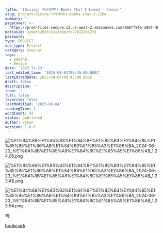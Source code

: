 ```yaml
---
title: '[Giving] 자유세미나 Books That I Liked - Canvar'
slug: project-Giving-자유세미나-Books-That-I-Like
summary: ''
pageCover: >-
  https://prod-files-secure.s3.us-west-2.amazonaws.com/056ff9f5-a9ef-486f-8acb-9eef51d06a2d/b68d6922-2779-41a7-9aea-258337af3497/%E1%84%89%E1%85%B3%E1%84%8F%E1%85%B3%E1%84%85%E1%85%B5%E1%86%AB%E1%84%89%E1%85%A3%E1%86%BA_2024-06-23_%E1%84%8B%E1%85%A9%E1%84%8C%E1%85%A5%E1%86%AB_1.20.32.png?X-Amz-Algorithm=AWS4-HMAC-SHA256&X-Amz-Content-Sha256=UNSIGNED-PAYLOAD&X-Amz-Credential=ASIAZI2LB4664EEHIXK2%2F20250804%2Fus-west-2%2Fs3%2Faws4_request&X-Amz-Date=20250804T084627Z&X-Amz-Expires=3600&X-Amz-Security-Token=IQoJb3JpZ2luX2VjEAgaCXVzLXdlc3QtMiJGMEQCIFQTlCvOiS4R7MybLj1AJtx3bOl4bLgkU4%2BkcauplXrJAiAPEB14ukT24XC3NhT9u1SOAAQkHVTTGwox6sipXYx2hyr%2FAwhBEAAaDDYzNzQyMzE4MzgwNSIM8cEWnAJddfs0h4cyKtwDysgPkyk89YIjYs84pAbJ%2FZ6GCWbxeY4cyipifDi1Ux7H6hvx6VjLb%2Bd8ABRCSlAYOCDD88ZjRK5drFj4fkM7oEWpwqlHBviSrRSsniooNAOd0L8f6Ia8bxFV3cNjPT%2FHBb5bU%2BvUGu9P847zPcTKRo%2FB3HuUW%2F6yKwKCxKGG0ICJcsYdNt%2BHhXZFqFkKIlH%2BNTMPhiXNYIYxuBMbdAkxS9Ycbv4UEiHPB5%2BBSwz1oi4EwE5lvxrMkQFnHzggBSmbj0WRC2k0xKKoaJOQLS1QkTErHgj5nkjyvoar4AYs4%2FMKq%2FUl7w%2BaCOxRdqqRQV7TWsCHe15UitYNwVHCuMqe%2FenxEUD5q03PaH56AdO4IZmd%2Fmbl0wqucjxrGCSYBEyIDYJEY7H4iU3aZM9J3Bk2go%2Fb%2F24WDawm0eXwCHIPahdlD%2Bxy60yPoljs1QNRKVIHqp8IMqHZbJeN39%2FzPO4Kb2oGfvIiuGTnHSpOlv4YciTNzyp9%2BuX9U9%2F7%2FfpOuaE%2FhzutACqzePaJjRAY%2BGA1BQVx3zlmCEVr2EJrbDnV0lGSInfglbg78wC0%2B1RcsTJE0hK0%2B5L7RCmLRcdQKG0LBMGYtNlJeCwhJ4xtlQ4sq8Z2mWP%2F6BS3meuUIwQwysPBxAY6pgF2YmzuFMW5ecuIBKVCKcKeaOJyp4pLKFIgalqz92LFdFKe4nyYUAhpNNUyuq2XGPO3jU%2Br9erfr8vbTb8VyzPPxe11oPx5%2FvEnTPOmpUIvd0D10Z2yE7GPsmE8zXS%2FKFk5i69PxIGsZ2A%2FcIUd%2FVjgq55WFvE6uMXv1koWDCnKdAAUVtykTOeYomfEBCypOMFrjjg29BbvDlnZTJ0WKOtV9OVkAAzH&X-Amz-Signature=7661d2d8bc004f193c8f5c4c3ec3be1f93c406a3913621869a75311b5286618c&X-Amz-SignedHeaders=host&x-amz-checksum-mode=ENABLED&x-id=GetObject
notionId: 2a9af520dcc1413a8e3fc77612391278
password: ''
type: PROJECT
sub_type: Project
category: Seminar
tags:
  - semina
  - Design
date: '2022-11-23'
last_edited_time: '2025-08-04T08:45:00.000Z'
lastEditedDate: 2025-08-04T08:45:00.000Z
draft: false
description: ''
icon: ''
full: false
favorite: false
lastModified: '2025-08-04'
readingTime: 1
wordCount: 42
status: published
author: ryoon
version: 1.0.0
---
```


![%E1%84%89%E1%85%B3%E1%84%8F%E1%85%B3%E1%84%85%E1%85%B5%E1%86%AB%E1%84%89%E1%85%A3%E1%86%BA_2024-06-23_%E1%84%8B%E1%85%A9%E1%84%8C%E1%85%A5%E1%86%AB_1.24.05.png](https://prod-files-secure.s3.us-west-2.amazonaws.com/056ff9f5-a9ef-486f-8acb-9eef51d06a2d/ce83ceb9-40a5-4af7-b5b0-69e60de9abc5/%E1%84%89%E1%85%B3%E1%84%8F%E1%85%B3%E1%84%85%E1%85%B5%E1%86%AB%E1%84%89%E1%85%A3%E1%86%BA_2024-06-23_%E1%84%8B%E1%85%A9%E1%84%8C%E1%85%A5%E1%86%AB_1.24.05.png?X-Amz-Algorithm=AWS4-HMAC-SHA256&X-Amz-Content-Sha256=UNSIGNED-PAYLOAD&X-Amz-Credential=ASIAZI2LB466SJIRNBAS%2F20250804%2Fus-west-2%2Fs3%2Faws4_request&X-Amz-Date=20250804T084803Z&X-Amz-Expires=3600&X-Amz-Security-Token=IQoJb3JpZ2luX2VjEAkaCXVzLXdlc3QtMiJHMEUCIBpyASeZdqu0wjXpuPuWxZC6OM5z%2FLE7M58KpBii1%2BIdAiEA6ssXy%2FaaQ4U4L9yuGYTYLFMTFypUKe2RsRJP1oEW2mkq%2FwMIQhAAGgw2Mzc0MjMxODM4MDUiDLzk1yUbKpynRZadASrcAy%2F0jb19mesq3ddVsju2Z9CW2nTAqkrqjapKRVVR1HONGJAHLunDSTx0pTFLRkIMioztrA0MV5DZU8Mp6%2BX%2FeM2iXSq8v2nIN28q3nuL%2BJN1BulLZTl0%2Bxajm%2B9dL7GXxZIIQQRayn20GfH32Sa6NSCL5hatKk2n%2Balbyps9tOnLrRIJ2CDnWdQSLt0dOZsM7XffMAO6d%2B4A1oicVRoxNG3h5ylKu3vynUR76nZTCiou1GER72mYTPxUjVwVFhafcYm5yuIjwsilQLyMuWgGKQX3OTeA5AjERN19p2MNZtJUkQ0WzPxJldsRUUJcLkOfAhxJmpExj1JCguSXDvCz6QDrFNt6x%2B1tVV7vuVVXmSpHvU9trzE601%2FORy17aazt6HwJO6ul3vuz%2FeHl%2BVxB%2BXGUd%2FEzP9I3UYP%2FOlvjq2nB3y4JyHCeITon7Y909xWr%2BEY7EcBJqV9zzND%2BfP3HRRAmS5YjoquX6mtgMnAr9UdW%2B1HjoB5hyFwkI0tOcY8az2ySnCzLS%2B%2F42Ouv69AWyD4YwBNa%2B%2BJiYDGJ0a%2BTSqnXnpdhsEGEnTR7qA9%2FnSE8t1zVd3lrZ2wT72frD0Hj81QCk32HzmCJiiT8cTxwoNvjiHCyWehpxVlGpnCCMJzmwcQGOqUBQh8ssNABnDSo6yVHeqaotPBtqX%2BaZm6ZmMdhzlChFn4LsMUE%2BGUd1m%2BUSG5VNDvKGnPMYNPqmzc03k0vFeS5JbqhNbdRi9OEGPMFYxsG%2F%2BPkVQaoWho4Z2FWg0soIJY3RK2d2RgRjJGFtiAB0PAFWz22GIMk%2BNd0r43HENiBCbfzq2GNbub7EIhK1hpuDDYJ93ien6msNq3T1LRttakDHvWlnFoA&X-Amz-Signature=e561ef533b826896785b0e359e01696a92dabc05b52c904bfdaba17d04d24519&X-Amz-SignedHeaders=host&x-amz-checksum-mode=ENABLED&x-id=GetObject)


![%E1%84%89%E1%85%B3%E1%84%8F%E1%85%B3%E1%84%85%E1%85%B5%E1%86%AB%E1%84%89%E1%85%A3%E1%86%BA_2024-06-23_%E1%84%8B%E1%85%A9%E1%84%8C%E1%85%A5%E1%86%AB_1.23.46.png](https://prod-files-secure.s3.us-west-2.amazonaws.com/056ff9f5-a9ef-486f-8acb-9eef51d06a2d/f1dd1829-0027-43a0-aaf8-158419cdf1e6/%E1%84%89%E1%85%B3%E1%84%8F%E1%85%B3%E1%84%85%E1%85%B5%E1%86%AB%E1%84%89%E1%85%A3%E1%86%BA_2024-06-23_%E1%84%8B%E1%85%A9%E1%84%8C%E1%85%A5%E1%86%AB_1.23.46.png?X-Amz-Algorithm=AWS4-HMAC-SHA256&X-Amz-Content-Sha256=UNSIGNED-PAYLOAD&X-Amz-Credential=ASIAZI2LB466SJIRNBAS%2F20250804%2Fus-west-2%2Fs3%2Faws4_request&X-Amz-Date=20250804T084803Z&X-Amz-Expires=3600&X-Amz-Security-Token=IQoJb3JpZ2luX2VjEAkaCXVzLXdlc3QtMiJHMEUCIBpyASeZdqu0wjXpuPuWxZC6OM5z%2FLE7M58KpBii1%2BIdAiEA6ssXy%2FaaQ4U4L9yuGYTYLFMTFypUKe2RsRJP1oEW2mkq%2FwMIQhAAGgw2Mzc0MjMxODM4MDUiDLzk1yUbKpynRZadASrcAy%2F0jb19mesq3ddVsju2Z9CW2nTAqkrqjapKRVVR1HONGJAHLunDSTx0pTFLRkIMioztrA0MV5DZU8Mp6%2BX%2FeM2iXSq8v2nIN28q3nuL%2BJN1BulLZTl0%2Bxajm%2B9dL7GXxZIIQQRayn20GfH32Sa6NSCL5hatKk2n%2Balbyps9tOnLrRIJ2CDnWdQSLt0dOZsM7XffMAO6d%2B4A1oicVRoxNG3h5ylKu3vynUR76nZTCiou1GER72mYTPxUjVwVFhafcYm5yuIjwsilQLyMuWgGKQX3OTeA5AjERN19p2MNZtJUkQ0WzPxJldsRUUJcLkOfAhxJmpExj1JCguSXDvCz6QDrFNt6x%2B1tVV7vuVVXmSpHvU9trzE601%2FORy17aazt6HwJO6ul3vuz%2FeHl%2BVxB%2BXGUd%2FEzP9I3UYP%2FOlvjq2nB3y4JyHCeITon7Y909xWr%2BEY7EcBJqV9zzND%2BfP3HRRAmS5YjoquX6mtgMnAr9UdW%2B1HjoB5hyFwkI0tOcY8az2ySnCzLS%2B%2F42Ouv69AWyD4YwBNa%2B%2BJiYDGJ0a%2BTSqnXnpdhsEGEnTR7qA9%2FnSE8t1zVd3lrZ2wT72frD0Hj81QCk32HzmCJiiT8cTxwoNvjiHCyWehpxVlGpnCCMJzmwcQGOqUBQh8ssNABnDSo6yVHeqaotPBtqX%2BaZm6ZmMdhzlChFn4LsMUE%2BGUd1m%2BUSG5VNDvKGnPMYNPqmzc03k0vFeS5JbqhNbdRi9OEGPMFYxsG%2F%2BPkVQaoWho4Z2FWg0soIJY3RK2d2RgRjJGFtiAB0PAFWz22GIMk%2BNd0r43HENiBCbfzq2GNbub7EIhK1hpuDDYJ93ien6msNq3T1LRttakDHvWlnFoA&X-Amz-Signature=09f67696486002c4ada2e54efac295e9ab1ddffe9739ad12ea70ce5df1097b68&X-Amz-SignedHeaders=host&x-amz-checksum-mode=ENABLED&x-id=GetObject)


![%E1%84%89%E1%85%B3%E1%84%8F%E1%85%B3%E1%84%85%E1%85%B5%E1%86%AB%E1%84%89%E1%85%A3%E1%86%BA_2024-06-23_%E1%84%8B%E1%85%A9%E1%84%8C%E1%85%A5%E1%86%AB_1.23.54.png](https://prod-files-secure.s3.us-west-2.amazonaws.com/056ff9f5-a9ef-486f-8acb-9eef51d06a2d/0a8e9606-dc70-4ddc-8968-5fa991a67820/%E1%84%89%E1%85%B3%E1%84%8F%E1%85%B3%E1%84%85%E1%85%B5%E1%86%AB%E1%84%89%E1%85%A3%E1%86%BA_2024-06-23_%E1%84%8B%E1%85%A9%E1%84%8C%E1%85%A5%E1%86%AB_1.23.54.png?X-Amz-Algorithm=AWS4-HMAC-SHA256&X-Amz-Content-Sha256=UNSIGNED-PAYLOAD&X-Amz-Credential=ASIAZI2LB466SJIRNBAS%2F20250804%2Fus-west-2%2Fs3%2Faws4_request&X-Amz-Date=20250804T084803Z&X-Amz-Expires=3600&X-Amz-Security-Token=IQoJb3JpZ2luX2VjEAkaCXVzLXdlc3QtMiJHMEUCIBpyASeZdqu0wjXpuPuWxZC6OM5z%2FLE7M58KpBii1%2BIdAiEA6ssXy%2FaaQ4U4L9yuGYTYLFMTFypUKe2RsRJP1oEW2mkq%2FwMIQhAAGgw2Mzc0MjMxODM4MDUiDLzk1yUbKpynRZadASrcAy%2F0jb19mesq3ddVsju2Z9CW2nTAqkrqjapKRVVR1HONGJAHLunDSTx0pTFLRkIMioztrA0MV5DZU8Mp6%2BX%2FeM2iXSq8v2nIN28q3nuL%2BJN1BulLZTl0%2Bxajm%2B9dL7GXxZIIQQRayn20GfH32Sa6NSCL5hatKk2n%2Balbyps9tOnLrRIJ2CDnWdQSLt0dOZsM7XffMAO6d%2B4A1oicVRoxNG3h5ylKu3vynUR76nZTCiou1GER72mYTPxUjVwVFhafcYm5yuIjwsilQLyMuWgGKQX3OTeA5AjERN19p2MNZtJUkQ0WzPxJldsRUUJcLkOfAhxJmpExj1JCguSXDvCz6QDrFNt6x%2B1tVV7vuVVXmSpHvU9trzE601%2FORy17aazt6HwJO6ul3vuz%2FeHl%2BVxB%2BXGUd%2FEzP9I3UYP%2FOlvjq2nB3y4JyHCeITon7Y909xWr%2BEY7EcBJqV9zzND%2BfP3HRRAmS5YjoquX6mtgMnAr9UdW%2B1HjoB5hyFwkI0tOcY8az2ySnCzLS%2B%2F42Ouv69AWyD4YwBNa%2B%2BJiYDGJ0a%2BTSqnXnpdhsEGEnTR7qA9%2FnSE8t1zVd3lrZ2wT72frD0Hj81QCk32HzmCJiiT8cTxwoNvjiHCyWehpxVlGpnCCMJzmwcQGOqUBQh8ssNABnDSo6yVHeqaotPBtqX%2BaZm6ZmMdhzlChFn4LsMUE%2BGUd1m%2BUSG5VNDvKGnPMYNPqmzc03k0vFeS5JbqhNbdRi9OEGPMFYxsG%2F%2BPkVQaoWho4Z2FWg0soIJY3RK2d2RgRjJGFtiAB0PAFWz22GIMk%2BNd0r43HENiBCbfzq2GNbub7EIhK1hpuDDYJ93ien6msNq3T1LRttakDHvWlnFoA&X-Amz-Signature=22dca8a8d83b53852a9f44e53f567c8780821010b630a8e8b74f4612ee20d6c7&X-Amz-SignedHeaders=host&x-amz-checksum-mode=ENABLED&x-id=GetObject)


책: 


[bookmark](https://product.kyobobook.co.kr/detail/S000000780676)

